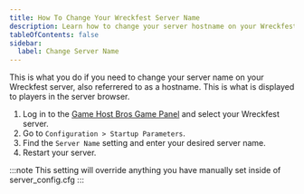```yaml
---
title: How To Change Your Wreckfest Server Name
description: Learn how to change your server hostname on your Wreckfest server.
tableOfContents: false
sidebar:
  label: Change Server Name
---
```


This is what you do if you need to change your server name on your Wreckfest server, also referrered to as a hostname. This is what is displayed to players in the server browser.

1. Log in to the [Game Host Bros Game Panel](https://panel.gamehostbros.com/) and select your Wreckfest server.
2. Go to `Configuration > Startup Parameters`.
3. Find the `Server Name` setting and enter your desired server name.
4. Restart your server.

:::note
This setting will override anything you have manually set inside of server_config.cfg
:::